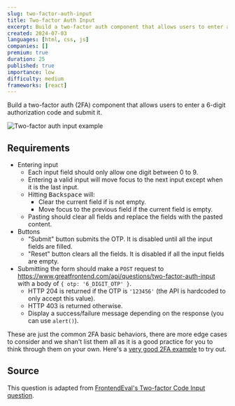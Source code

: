 ```yaml
---
slug: two-factor-auth-input
title: Two-factor Auth Input
excerpt: Build a two-factor auth component that allows users to enter a 6-digit authorization code
created: 2024-07-03
languages: [html, css, js]
companies: []
premium: true
duration: 25
published: true
importance: low
difficulty: medium
frameworks: [react]
---
```


Build a two-factor auth (2FA) component that allows users to enter a 6-digit authorization code and submit it.

![Two-factor auth input example](/img/questions/two-factor-auth-input/two-factor-auth-input-example.png)

## Requirements

- Entering input
  - Each input field should only allow one digit between 0 to 9.
  - Entering a valid input will move focus to the next input except when it is the last input.
  - Hitting <kbd>Backspace</kbd> will:
    - Clear the current field if is not empty.
    - Move focus to the previous field if the current field is empty.
  - Pasting should clear all fields and replace the fields with the pasted content.
- Buttons
  - "Submit" button submits the OTP. It is disabled until all the input fields are filled.
  - "Reset" button clears all the fields. It is disabled if all the input fields are empty.
- Submitting the form should make a `POST` request to https://www.greatfrontend.com/api/questions/two-factor-auth-input with a body of `{ otp: '6_DIGIT_OTP' }`.
  - HTTP 204 is returned if the OTP is `'123456'` (the API is hardcoded to only accept this value).
  - HTTP 403 is returned otherwise.
  - Display a success/failure message depending on the response (you can use `alert()`).

These are just the common 2FA basic behaviors, there are more edge cases to consider and we shan't list them all as it is a good practice for you to think through them on your own. Here's a [very good 2FA example](https://www.luisguerrero.me/react-auth-code-input/) to try out.

## Source

This question is adapted from [FrontendEval's Two-factor Code Input question](https://frontendeval.com/questions/code-input).
